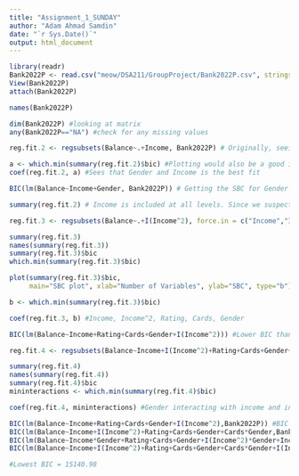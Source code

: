 ```yaml
---
title: "Assignment_1_SUNDAY"
author: "Adam Ahmad Samdin"
date: "`r Sys.Date()`"
output: html_document
---
```

```r

library(readr)
Bank2022P <- read.csv("meow/DSA211/GroupProject/Bank2022P.csv", stringsAsFactors = TRUE)
View(Bank2022P)
attach(Bank2022P)

names(Bank2022P)

dim(Bank2022P) #looking at matrix
any(Bank2022P=="NA") #check for any missing values

reg.fit.2 <- regsubsets(Balance~.+Income, Bank2022P) # Originally, seeing if Income is a good predictor. 

a <- which.min(summary(reg.fit.2)$bic) #Plotting would also be a good idea to include
coef(reg.fit.2, a) #Sees that Gender and Income is the best fit

BIC(lm(Balance~Income+Gender, Bank2022P)) # Getting the SBC for Gender and Income. However, upon closer inspection...

summary(reg.fit.2) # Income is included at all levels. Since we suspect income^2 is a better fit, perform stepwise while forcing income and income^2 to be inside. Have to force both because forcing Income^2 without income is not accurate (probably need explain more why)

reg.fit.3 <- regsubsets(Balance~.+I(Income^2), force.in = c("Income","I(Income^2)"), Bank2022P) #forcing income and income^2 to be inside. Cannot separate the two, because inaccurate etc...

summary(reg.fit.3)
names(summary(reg.fit.3))
summary(reg.fit.3)$bic
which.min(summary(reg.fit.3)$bic)

plot(summary(reg.fit.3)$bic, 
     main="SBC plot", xlab="Number of Variables", ylab="SBC", type="b")

b <- which.min(summary(reg.fit.3)$bic)

coef(reg.fit.3, b) #Income, Income^2, Rating, Cards, Gender

BIC(lm(Balance~Income+Rating+Cards+Gender+I(Income^2))) #Lower BIC than the earlier equation without Income^2. Now, need to test for interaction terms. Two ways to do this. First is stepwise again, second is brute force. Not sure which is better. 

reg.fit.4 <- regsubsets(Balance~Income+I(Income^2)+Rating+Cards+Gender+I(Income^2)*Gender*Cards*Rating*Income, force.in = c("I(Income^2)", "Income", "Cards", "Rating", "GenderFemale"), Bank2022P) #Run for interaction terms, forcing to include the original terms. If don't include, the stepwise might select interaction terms without selecting the base terms

summary(reg.fit.4)
names(summary(reg.fit.4))
summary(reg.fit.4)$bic
mininteractions <- which.min(summary(reg.fit.4)$bic)

coef(reg.fit.4, mininteractions) #Gender interacting with income and income^2 is significant, and gender*cards. While on here only shows Income^2, must include Income as well as interaction terms will interact not only with Income but with Income^2 as well. Perform BIC comparison on these two models with interaction terms, and without

BIC(lm(Balance~Income+Rating+Cards+Gender+I(Income^2),Bank2022P)) #BIC of base terms
BIC(lm(Balance~Income+I(Income^2)+Rating+Cards+Gender+Cards*Gender,Bank2022P))  #BIC of base terms + Cards*Gender
BIC(lm(Balance~Income*Gender+Rating+Cards+Gender+I(Income^2)*Gender+Income,Bank2022P)) #BIC of base terms + Income*Gender + Income^2*Gender
BIC(lm(Balance~Income+I(Income^2)+Rating+Cards+Gender+Cards*Gender+I(Income^2)*Gender+Income*Gender, Bank2022P)) #BIC of base terms + Cards*Gender + I(Income^2)*Gender and Income*Gender

#Lowest BIC = 15140.98
```